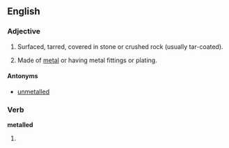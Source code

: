 ==English==

===Adjective===
{{en-adj}}

# {{context|of a road}} Surfaced, tarred, covered in stone or crushed rock (usually tar-coated).
# {{context|of any object}} Made of [[metal]] or having metal fittings or plating.

====Antonyms====
* {{sense|of a road}} [[unmetalled]]

===Verb===
'''metalled'''

# {{past of|[[metal]]}}
{{anagrams:en/adeellmt}}